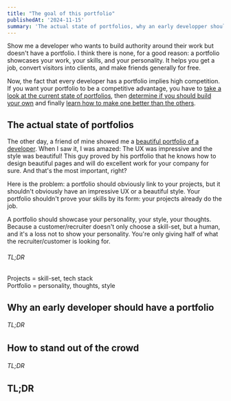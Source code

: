 ```yaml
---
title: "The goal of this portfolio"
publishedAt: '2024-11-15'
summary: 'The actual state of portfolios, why an early developper should have one and how one can stand out of the crowd.'
---
```


Show me a developer who wants to build authority around their work but doesn't have a portfolio.
I think there is none, for a good reason: a portfolio showcases your work, your skills, and your personality. It helps you get a job, convert visitors into clients, and make friends generally for free.

Now, the fact that every developer has a portfolio implies high competition. If you want your portfolio to be a competitive advantage, you have to <a href="#the-actual-state-of-portfolios">take a look at the current state of portfolios</a>, then <a href="#why-an-early-developer-should-have-a-portfolio">determine if you should build your own</a> and finally <a href="#how-to-stand-out-of-the-crowd">learn how to make one better than the others</a>.

## The actual state of portfolios

The other day, a friend of mine showed me a <a href="https://rogierdeboeve.com/" target="_blank">beautiful portfolio of a developer</a>. When I saw it, I was amazed: The UX was impressive and the style was beautiful! This guy proved by his portfolio that he knows how to design beautiful pages and will do excellent work for your company for sure. And that's the most important, right?

Here is the problem: a portfolio should <span className="italic">obviously</span> link to your projects, but it shouldn't <span className="italic">obviously</span> have an impressive UX or a beautiful style. Your portfolio shouldn't prove your skills by its form: your projects already do the job.

A portfolio should showcase your personality, your style, your thoughts. Because a customer/recruiter doesn't only choose a skill-set, but a human, and it's a loss not to show your personality. You're only giving half of what the recruiter/customer is looking for.

###### TL;DR
Projects = skill-set, tech stack<br/>
Portfolio = personality, thoughts, style

## Why an early developer should have a portfolio

###### TL;DR

## How to stand out of the crowd 

###### TL;DR

## TL;DR